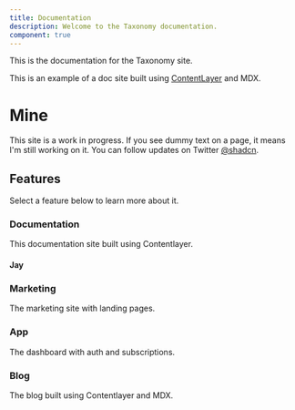 ```yaml
---
title: Documentation
description: Welcome to the Taxonomy documentation.
component: true
---
```


This is the documentation for the Taxonomy site.

This is an example of a doc site built using [ContentLayer](/docs/documentation/contentlayer) and MDX.
<ComponentPreview
  name="breadcrumb-demo"
  className=""
  description="An accordion with items"
/>
# Mine
<Callout>

This site is a work in progress. If you see dummy text on a page, it means I'm still working on it. You can follow updates on Twitter [@shadcn](https://twitter.com/shadcn).

</Callout>

## Features

Select a feature below to learn more about it.

<div className="grid sm:grid-cols-2 gap-4 mt-6">

<Card href="/docs/documentation">

### Documentation

This documentation site built using Contentlayer.
#### Jay
</Card>

<Card href="/docs/marketing" disabled>

### Marketing

The marketing site with landing pages.

</Card>

<Card href="/docs/app" disabled>

### App

The dashboard with auth and subscriptions.

</Card>

<Card href="/docs/blog" disabled>

### Blog

The blog built using Contentlayer and MDX.

</Card>

</div>
